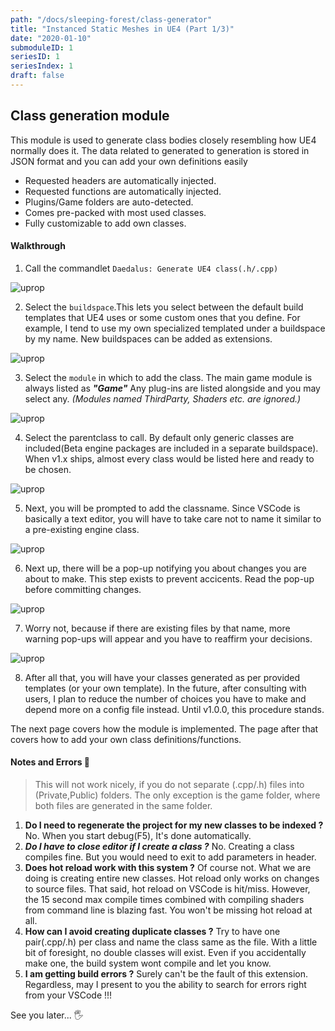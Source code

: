 ```yaml
---
path: "/docs/sleeping-forest/class-generator"
title: "Instanced Static Meshes in UE4 (Part 1/3)"
date: "2020-01-10"
submoduleID: 1
seriesID: 1
seriesIndex: 1
draft: false
---
```


## Class generation module

This module is used to generate class bodies closely resembling how UE4 normally does it.
The data related to generated to generation is stored in JSON format and you can add your own definitions easily

- Requested headers are automatically injected.
- Requested functions are automatically injected.
- Plugins/Game folders are auto-detected.
- Comes pre-packed with most used classes.
- Fully customizable to add own classes.

#### Walkthrough

1. Call the commandlet `Daedalus: Generate UE4 class(.h/.cpp)`

![uprop](../../../images/DaedalusAPI/class-generator/Step01.png)

2. Select the `buildspace`.This lets you select between the default build templates that UE4 uses or some custom ones that you define.
   For example, I tend to use my own specialized templated under a buildspace by my name. New buildspaces can be added as extensions.

![uprop](../../../images/DaedalusAPI/class-generator/Step02.png)

3. Select the `module` in which to add the class. The main game module is always listed as **_"Game"_**
   Any plug-ins are listed alongside and you may select any. _(Modules named ThirdParty, Shaders etc. are ignored.)_

![uprop](../../../images/DaedalusAPI/class-generator/Step03.png)

4. Select the parentclass to call. By default only generic classes are included(Beta engine packages are included in a separate buildspace).
   When v1.x ships, almost every class would be listed here and ready to be chosen.

![uprop](../../../images/DaedalusAPI/class-generator/Step04.png)

5. Next, you will be prompted to add the classname. Since VSCode is basically a text editor, you will have to take care not to name it similar to a pre-existing engine class.

![uprop](../../../images/DaedalusAPI/class-generator/Step05.png)

6. Next up, there will be a pop-up notifying you about changes you are about to make. This step exists to prevent accicents. Read the pop-up before committing changes.

![uprop](../../../images/DaedalusAPI/class-generator/Step06.png)

7. Worry not, because if there are existing files by that name, more warning pop-ups will appear and you have to reaffirm your decisions.

![uprop](../../../images/DaedalusAPI/class-generator/Step07.png)

8. After all that, you will have your classes generated as per provided templates (or your own template). In the future, after consulting with users, I plan to reduce the number of choices you have to make and depend more on a config file instead. Until v1.0.0, this procedure stands.

The next page covers how the module is implemented. The page after that covers how to add your own class definitions/functions.

#### Notes and Errors 📒

> This will not work nicely, if you do not separate (.cpp/.h) files into (Private,Public) folders. The only exception is the game folder, where both files are generated in the same folder.

1. **Do I need to regenerate the project for my new classes to be indexed ?**
   No. When you start debug(F5), It's done automatically.
2. **_Do I have to close editor if I create a class ?_** No. Creating a class compiles fine.
   But you would need to exit to add parameters in header.
3. **Does hot reload work with this system ?** Of course not. What we are doing is creating entire new classes. Hot reload only works on changes to source files.
   That said, hot reload on VSCode is hit/miss. However, the 15 second max compile times combined with compiling shaders from command line is blazing fast. You won't be missing hot reload at all.
4. **How can I avoid creating duplicate classes ?** Try to have one pair(.cpp/.h) per class and name the class same as the file. With a little bit of foresight, no double classes will exist. Even if you accidentally make one, the build system wont compile and let you know.
5. **I am getting build errors ?** Surely can't be the fault of this extension. Regardless, may I present to you the ability to search for errors right from your VSCode !!!

See you later... 🖐
